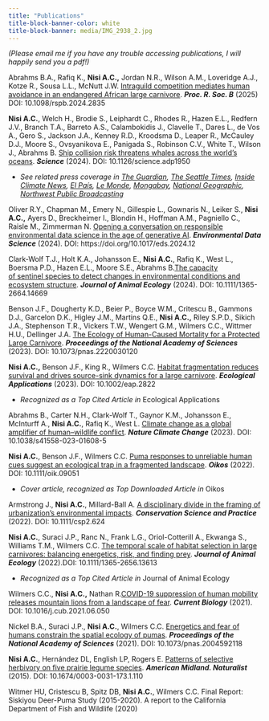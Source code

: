 ```yaml
---
title: "Publications"
title-block-banner-color: white
title-block-banner: media/IMG_2938_2.jpg
---
```


*(Please email me if you have any trouble accessing publications, I will happily send you a pdf!)*

Abrahms B.A., Rafiq K., **Nisi A.C.,** Jordan N.R., Wilson A.M., Loveridge A.J., Kotze R., Sousa L.L., McNutt J.W. [Intraguild competition mediates human avoidance in an endangered African large carnivore](http://doi.org/10.1098/rspb.2024.2835). ***Proc. R. Soc. B*** (2025) DOI: 10.1098/rspb.2024.2835

**Nisi A.C.**, Welch H., Brodie S., Leiphardt C., Rhodes R., Hazen E.L., Redfern J.V., Branch T.A., Barreto A.S., Calambokidis J., Clavelle T., Dares L., de Vos A., Gero S., Jackson J.A., Kenney R.D., Kroodsma D., Leaper R., McCauley D.J., Moore S., Ovsyanikova E., Panigada S., Robinson C.V., White T., Wilson J., Abrahms B. [Ship collision risk threatens whales across the world's oceans](https://www.science.org/doi/10.1126/science.adp1950). ***Science*** (2024). DOI: 10.1126/science.adp1950

-   *See related press coverage in [The Guardian](https://www.theguardian.com/environment/2024/nov/21/reduce-whale-ship-strikes-ocean-surface-safer-study), [The Seattle Times](https://www.seattletimes.com/seattle-news/climate-lab/ship-strikes-now-leading-cause-of-whale-deaths-uw-study-finds/), [Inside Climate News](https://insideclimatenews.org/news/21112024/whale-ship-collision-global-hotspots-lack-protections), [El País](https://elpais.com/ciencia/2024-11-21/los-puntos-negros-del-mar-los-barcos-mas-grandes-del-mundo-amenazan-el-habitat-de-las-ballenas.html), [Le Monde](https://www.lemonde.fr/planete/article/2024/11/21/les-baleines-du-monde-entier-menacees-par-le-risque-de-collision-avec-les-navires_6407466_3244.html), [Mongabay](https://news.mongabay.com/short-article/2024/11/protecting-oceans-prevent-whale-ship-collisions/), [National Geographic](https://www.nationalgeographic.com.es/ciencia/peligro-oculto-colisiones-entre-ballenas-y-barcos_23727), [Northwest Public Broadcasting](https://www.kuow.org/stories/whale-ship-collisions-around-the-globe-could-be-helped-by-slower-speeds-study-shows)*

Oliver R.Y., Chapman M., Emery N., Gillespie L., Gownaris N., Leiker S., **Nisi A.C.,** Ayers D., Breckheimer I., Blondin H., Hoffman A.M., Pagniello C., Raisle M., Zimmerman N. [Opening a conversation on responsible environmental data science in the age of generative AI](https://www.cambridge.org/core/journals/environmental-data-science/article/opening-a-conversation-on-responsible-environmental-data-science-in-the-age-of-large-language-models/95FD09526541A19436F3A18ADE332953). ***Environmental Data Science*** (2024). DOI: https://doi.org/10.1017/eds.2024.12

Clark-Wolf T.J., Holt K.A., Johansson E., **Nisi A.C.**, Rafiq K., West L., Boersma P.D., Hazen E.L., Moore S.E., Abrahms B.[The capacity of sentinel species to detect changes in environmental conditions and ecosystem structure](https://besjournals.onlinelibrary.wiley.com/doi/abs/10.1111/1365-2664.14669). ***Journal of Animal Ecology*** (2024). DOI: 10.1111/1365-2664.14669

Benson J.F., Dougherty K.D., Beier P., Boyce W.M., Critescu B., Gammons D.J., Garcelon D.K., Higley J.M., Martins Q.E., **Nisi A.C.,** Riley S.P.D., Sikich J.A., Stephenson T.R., Vickers T.W., Wengert G.M., Wilmers C.C., Wittmer H.U., Dellinger J.A. [The Ecology of Human-Caused Mortality for a Protected Large Carnivore](https://www.pnas.org/doi/abs/10.1073/pnas.2220030120). ***Proceedings of the National Academy of Sciences*** (2023). DOI: 10.1073/pnas.2220030120

**Nisi A.C.,** Benson J.F., King R., Wilmers C.C. [Habitat fragmentation reduces survival and drives source-sink dynamics for a large carnivore](https://esajournals.onlinelibrary.wiley.com/doi/full/10.1002/eap.2822). ***Ecological Applications*** (2023). DOI: 10.1002/eap.2822

-   *Recognized as a Top Cited Article in* Ecological Applications 

Abrahms B., Carter N.H., Clark-Wolf T., Gaynor K.M., Johansson E., McInturff A., **Nisi A.C.**, Rafiq K., West L. [Climate change as a global amplifier of human--wildlife conflict](https://www.nature.com/articles/s41558-023-01608-5). ***Nature Climate Change*** (2023). DOI: 10.1038/s41558-023-01608-5 

**Nisi A.C.**, Benson J.F., Wilmers C.C. [Puma responses to unreliable human cues suggest an ecological trap in a fragmented landscape](https://nsojournals.onlinelibrary.wiley.com/doi/full/10.1111/oik.09051). ***Oikos*** (2022). DOI: 10.1111/oik.09051

-   *Cover article, recognized as Top Downloaded Article in* Oikos

Armstrong J., **Nisi A.C.**, Millard-Ball A*.* [A disciplinary divide in the framing of urbanization's environmental impacts](https://conbio.onlinelibrary.wiley.com/doi/full/10.1111/csp2.624). ***Conservation Science and Practice*** (2022). DOI: 10.1111/csp2.624

**Nisi A.C.**, Suraci J.P., Ranc N., Frank L.G., Oriol-Cotterill A., Ekwanga S., Williams T.M., Wilmers C.C. [The temporal scale of habitat selection in large carnivores: balancing energetics, risk, and finding prey](https://besjournals.onlinelibrary.wiley.com/doi/full/10.1111/1365-2656.13613). ***Journal of Animal Ecology*** (2022).DOI: 10.1111/1365-2656.13613

-   *Recognized as a Top Cited Article in* Journal of Animal Ecology

Wilmers C.C., **Nisi A.C.,** Nathan R.[COVID-19 suppression of human mobility releases mountain lions from a landscape of fear](https://www.cell.com/current-biology/fulltext/S0960-9822(21)00879-4). ***Current Biology*** (2021). DOI: 10.1016/j.cub.2021.06.050

Nickel B.A., Suraci J.P., **Nisi A.C.**, Wilmers C.C. [Energetics and fear of humans constrain the spatial ecology of pumas](https://www.pnas.org/doi/abs/10.1073/pnas.2004592118). ***Proceedings of the National Academy of Sciences*** (2021). DOI: 10.1073/pnas.2004592118

**Nisi A.C.**, Hernández DL, English LP, Rogers E. [Patterns of selective herbivory on five prairie legume species](https://bioone.org/journals/The-American-Midland-Naturalist/volume-173/issue-1/0003-0031-173.1.110/Patterns-of-Selective-Herbivory-on-Five-Prairie-Legume-Species/10.1674/0003-0031-173.1.110.short). ***American Midland. Naturalist*** (2015). DOI: 10.1674/0003-0031-173.1.110 

Witmer HU, Cristescu B, Spitz DB, **Nisi A.C.**, Wilmers C.C. Final Report: Siskiyou Deer-Puma Study (2015-2020). A report to the California Department of Fish and Wildlife (2020)​
